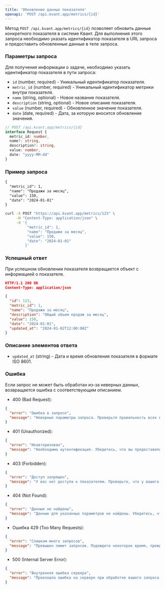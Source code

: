 ```yaml
---
title: 'Обновление данных показателя'
openapi: 'POST /api.kvant.app/metrics/{id}'
---
```

Метод `POST /api.kvant.app/metrics/{id}` позволяет обновить данные конкретного показателя в системе Квант. Для выполнения этого запроса необходимо указать идентификатор показателя в URL запроса и предоставить обновленные данные в теле запроса.

### Параметры запроса

Для получения информации о задаче, необходимо указать идентификатор показателя в пути запроса:

- `id` (number, required) - Уникальный идентификатор показателя.
- `metric_id` (number, required) - Уникальный идентификатор метрики внутри показателя.
- `name` (string, optional) - Новое название показателя.
- `description` (string, optional) - Новое описание показателя.
- `value` (number, required) - Обновленное значение показателя.
- `date` (date, required) - Дата, за которую вносится обновление значения.

```typescript
// POST /api.kvant.app/metrics/{id}
interface Request { 
  metric_id: number,
  name?: string,
  description?: string,
  value: number,
  date: "yyyy-MM-dd"
}
```

### Пример запроса
<CodeGroup>

```md Request
{
  "metric_id": 1,
  "name": "Продажи за месяц",
  "value": 150,
  "date": "2024-01-01"
}
```

```bash cURL
curl -X POST "https://api.kvant.app/metrics/123" \
     -H "Content-Type: application/json" \
     -d '{
          "metric_id": 1,
          "name": "Продажи за месяц",
          "value": 150,
          "date": "2024-01-01"
         }'
```

</CodeGroup>

### Успешный ответ
При успешном обновлении показателя возвращается объект с информацией о показателе.

```json
HTTP/1.1 200 OK
Content-Type: application/json

{
  "id": 123,
  "metric_id": 1,
  "name": "Продажи за месяц",
  "description": "Общий объем продаж за месяц",
  "value": 150,
  "date": "2024-01-01",
  "updated_at": "2024-01-02T12:00:00Z"
}
```
### Описание элементов ответа

- `updated_at` (string) - Дата и время обновления показателя в формате ISO 8601.

### Ошибка
Если запрос не может быть обработан из-за неверных данных, возвращается ошибка с соответствующим описанием.

- 400 (Bad Request):
```json
{
  "error": "Ошибка в запросе",
  "message": "Неверные параметры запроса. Проверьте правильность всех введенных данных"
}
```

- 401 (Unauthorized):
```json
{
  "error": "Неавторизован",
  "message": "Необходима аутентификация. Убедитесь, что вы предоставили правильный API-ключ в заголовке запроса."
}
```
- 403 (Forbidden):
```json
{
  "error": "Доступ запрещен",
  "message": "У вас нет доступа к показателям. Проверьте, что у вашего аккаунта есть соответствующие права доступа."
}
```
- 404 (Not Found):
```json
{
  "error": "Данные не найдены",
  "message": "Данные для указанных параметров не найдены. Убедитесь, что вы ввели корректные даты или идентификатор функции."
}
```
- Ошибка 429 (Too Many Requests):
```json
{
  "error": "Слишком много запросов",
  "message": "Превышен лимит запросов. Подождите некоторое время, прежде чем отправлять новый запрос."
}
```
- 500 (Internal Server Error):
```json
{
  "error": "Внутренняя ошибка сервера",
  "message": "Произошла ошибка на сервере при обработке вашего запроса. Пожалуйста, попробуйте еще раз позже или обратитесь в службу поддержки."
}
```